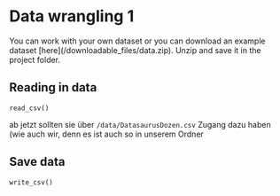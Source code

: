 # Data wrangling 1

You can work with your own dataset or you can download an example dataset \[here\](/downloadable_files/data.zip). Unzip and save it in the project folder.

## Reading in data

`read_csv()`

ab jetzt sollten sie über `/data/DatasaurusDozen.csv` Zugang dazu haben (wie auch wir, denn es ist auch so in unserem Ordner

## Save data

`write_csv()`

## 
